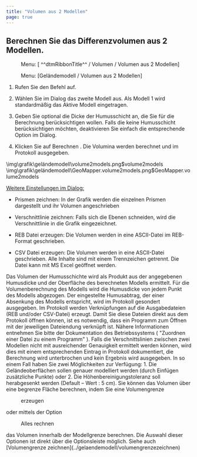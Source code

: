 ```yaml
---
title: "Volumen aus 2 Modellen"
page: true
---
```

## Berechnen Sie das Differenzvolumen aus 2 Modellen.
<GeoDesigner> <Menu> Menu: [ ^^dtmRibbonTitle^^ / Volumen / Volumen aus 2 Modellen] </Menu> </GeoDesigner><GeoMapper> <Menu> Menu: [Geländemodell / Volumen aus 2 Modellen] </Menu> </GeoMapper>


1. Rufen Sie den Befehl auf.

2. W&#228;hlen Sie im Dialog das zweite Modell aus. Als Modell 1 wird standardm&#228;&#223;ig das Aktive Modell eingetragen.

3.  Geben Sie <Bold> optional </Bold>  die Dicke der Humusschicht an, die Sie f&#252;r die Berechnung ber&#252;cksichtigen wollen. Falls die keine Humusschicht ber&#252;cksichtigen m&#246;chten, deaktivieren Sie einfach die entsprechende Option im Dialog.

4. Klicken Sie auf <Border>Berechnen</Border> . Die Volumina werden berechnet und im Protokoll ausgegeben.


<GeoDesigner>
<Image>\img\grafik\geländemodell\volume2models.png$volume2models</Image>
</GeoDesigner>
<GeoMapper>
<Image>\img\grafik\geländemodell\GeoMapper.volume2models.png$GeoMapper.volume2models</Image>
</GeoMapper>



 <U>  <Bold> Weitere Einstellungen im Dialog: </Bold>  </U> 

- <Bold> Prismen zeichnen: </Bold>  In der Grafik werden die einzelnen Prismen dargestellt und ihr Volumen angeschrieben

- <Bold> Verschnittlinie zeichnen: </Bold> Falls sich die Ebenen schneiden, wird die Verschnittlinie in die Grafik eingezeichnet.

- <Bold> REB Datei erzeugen: </Bold>  Die Volumen werden in eine ASCII-Datei im REB-Format geschrieben.

- <Bold> CSV Datei erzeugen: </Bold> Die Volumen werden in eine ASCII-Datei geschrieben. Alle Inhalte sind mit einem Trennzeichen getrennt. Die Datei kann mit <Italic> MS Excel </Italic>  ge&#246;ffnet werden.



<Success>
Das Volumen der Humusschichte wird als Produkt aus der angegebenen Humusdicke und der Oberfl&#228;che des berechneten Modells ermittelt. F&#252;r die Volumenberechnung des Modells wird die Humusdicke von jedem Punkt des Modells abgezogen. Der eingestellte Humusabtrag, der einer Absenkung des Modells entspricht, wird im Protokoll gesondert ausgegeben.
</Success>

<Success>
Im Protokoll werden Verkn&#252;pfungen auf die Ausgabedateien (REB und/oder CSV-Datei) erzeugt. Damit Sie diese Dateien direkt aus dem Protokoll &#246;ffnen k&#246;nnen, ist es notwendig, dass ein Programm zum &#214;ffnen mit der jeweiligen Dateiendung verkn&#252;pft ist. N&#228;here Informationen entnehmen Sie bitte der Dokumentation des Betriebssystems ( <Italic> &quot;Zuordnen einer Datei zu einem Programm&quot; </Italic> ).
</Success>

<Warning>
Falls die Verschnittslinien zwischen zwei Modellen nicht mit ausreichender Genauigkeit ermittelt werden k&#246;nnen, wird dies mit einem entsprechenden Eintrag in Protokoll dokumentiert, die Berechnung wird unterbrochen und kein Ergebnis wird ausgegeben. In so einem Fall haben Sie zwei M&#246;glichkeiten zur Verf&#252;gung:
1.	Die Gel&#228;ndeoberfl&#228;chen sollen genauer modelliert werden (durch Einf&#252;gen zus&#228;tzliche Punkte) oder
2.	Die H&#246;henbereinigungstoleranz soll herabgesenkt werden (Default &#8211 Wert : 5 cm).
</Warning>

<Success>
Sie k&#246;nnen das Volumen &#252;ber eine begrenze Fl&#228;che berechnen, indem Sie eine Volumengrenze  <Menu>erzeugen </Menu> oder mittels der Option  <Menu>Alles rechnen</Menu>  das Volumen innerhalb der  Modellgrenze berechnen. Die Auswahl dieser Optionen ist direkt &#252;ber die Optionsleiste m&#246;glich. Siehe auch [Volumengrenze zeichnen](../gelaendemodell/volumengrenzezeichnen)
</Success>


